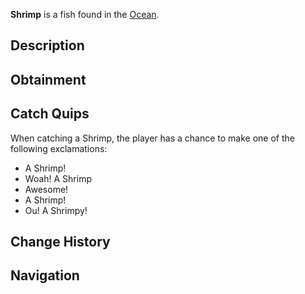 {{FishInfobox
|image          = Shrimp.png
|rarity         = Common
|sea            = First Sea
|location       = [[Ocean]]
|sublocation    = 
|sources        = Crab Cage
|radar_location = 
|xp             = 35
|weather        = Rain
|time           = Night
|season         = Spring, Autumn
|bait           = 
|base_weight    = 0.2
|base_value     = 45
|weight_range   = 0.1
|base_chance    = 45
|base_resil     = 200
}}
'''Shrimp''' is a {{Rarity|Common}} fish found in the [[Ocean]].

== Description ==
{{Description|Shrimp are small, versatile crustaceans that are most active from spring to autumn, and can be found in an abundance in deep oceans. Shrimp are predominantly nocturnal, making night fishing the most effective time.|Bestiary Entry}}

== Obtainment ==
{{Description|Caught at night in deep oceans in crab cages.|Bestiary Hint}}

== Catch Quips ==
When catching a Shrimp, the player has a chance to make one of the following exclamations:
* A Shrimp!
* Woah! A Shrimp
* Awesome!
* A Shrimp!
* Ou! A Shrimpy!

== Change History ==
{{Change History|{{subst:Current Version}}}}

== Navigation ==
{{Fish Navbox|Ocean}}